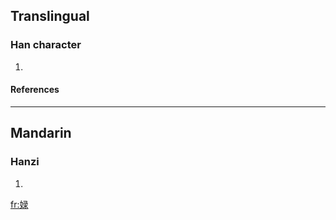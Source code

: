 ==Translingual==
===Han character===
{{Han char|rn=38|rad=女|as=07|sn=10|four=|canj=女弓一水 (VNME), X女弓一水 (XVNME)}}
# {{defn|Han|sort=女07}}
====References====
{{Han ref|kx=0263.430|dkj=06378|dj=0530.280|hdz=21062.050|uh=5A3D|ud=23101}}
----
==Mandarin==
===Hanzi===
{{cmn-hanzi|pin=[[lù]] (lu4)|wg=lu<sup>4</sup>}}
# {{defn|Mandarin}}

[[fr:娽]]